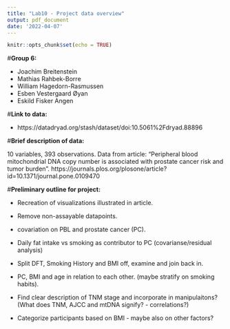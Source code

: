 ```yaml
---
title: "Lab10 - Project data overview"
output: pdf_document
date: '2022-04-07'
---
```


```r
knitr::opts_chunk$set(echo = TRUE)
```

#**Group 6:** 

- Joachim Breitenstein
- Mathias Rahbek-Borre
- William Hagedorn-Rasmussen
- Esben Vestergaard Øyan
- Eskild Fisker Angen 

#**Link to data:** 

- https://datadryad.org/stash/dataset/doi:10.5061%2Fdryad.88896

#**Brief description of data:** 

10 variables, 393 observations. Data from article: "Peripheral blood mitochondrial DNA copy number is associated with prostate cancer risk and tumor burden".
https://journals.plos.org/plosone/article?id=10.1371/journal.pone.0109470 


#**Preliminary outline for project:** 

* Recreation of visualizations illustrated in article.

* Remove non-assayable datapoints.

* covariation on PBL and prostate cancer (PC).

* Daily fat intake vs smoking as contributor to PC (covarianse/residual analysis)

* Split DFT, Smoking History and BMI off, examine and join back in.

* PC, BMI and age in relation to each other. (maybe stratify on smoking habits).

* Find clear description of TNM stage and incorporate in manipulaitons? (What does TNM, AJCC and mtDNA signify? - correlations?)

* Categorize participants based on BMI - maybe also on other factors?


